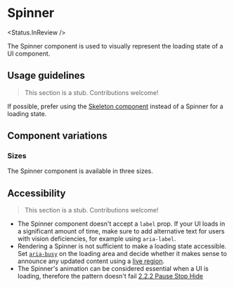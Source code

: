 
<Meta of={Stories} />

# Spinner

<Status.InReview />

The Spinner component is used to visually represent the loading state of a UI component.

<Story of={Stories.Base} />
<Props />

## Usage guidelines

> This section is a stub. Contributions welcome!

If possible, prefer using the [Skeleton component](Components/Skeleton) instead of a Spinner for a loading state.

## Component variations

### Sizes

The Spinner component is available in three sizes.

<Story of={Stories.Sizes} />

## Accessibility

> This section is a stub. Contributions welcome!

- The Spinner component doesn't accept a `label` prop. If your UI loads in a significant amount of time, make sure to add alternative text for users with vision deficiencies, for example using `aria-label`.
- Rendering a Spinner is not sufficient to make a loading state accessible. Set [`aria-busy`](https://developer.mozilla.org/en-US/docs/Web/Accessibility/ARIA/Attributes/aria-busy) on the loading area and decide whether it makes sense to announce any updated content using a [live region](https://developer.mozilla.org/en-US/docs/Web/Accessibility/ARIA/ARIA_Live_Regions).
- The Spinner's animation can be considered essential when a UI is loading, therefore the pattern doesn't fail [2.2.2 Pause Stop Hide](https://www.w3.org/WAI/WCAG21/Understanding/pause-stop-hide.html)
